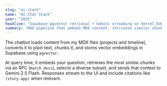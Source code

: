 ```yaml
---
slug: "ai-stack"
name: "AI Chat Stack"
year: "2025"
headline: "Supabase pgvector retrieval + Gemini streaming on Vercel Edge"
summary: "RAG pipeline that embeds MDX content, retrieves similar chunks from Supabase, and streams answers from Gemini with citations."
---
```


The chatbot loads content from my MDX files (projects and timeline), converts it to plain text, chunks it, and stores vector embeddings in Supabase using `pgvector`.

At query time, it embeds your question, retrieves the most similar chunks via an RPC (`match_docs`), selects a diverse subset, and sends that context to Gemini 2.5 Flash. Responses stream to the UI and include citations like `(story-app)` when relevant.


